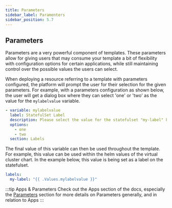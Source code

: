 ```yaml
---
title: Parameters
sidebar_label: Paramenters
sidebar_position: 5.7
---
```


## Parameters

Parameters are a very powerful component of templates. These parameters allow
for giving users that may consume your template a bit of flexibility with
configuration options for certain applications, while still maintaining control over the
possible values the users can select.

When deploying a resource referring to a template with parameters configured, the platform will
prompt the user for their selection for the given parameters. For example, with a parameters
configuration as shown below, the user will get a dialog box where they can select 'one' or
'two' as the value for the `mylabelvalue` variable.

```yaml
- variable: mylabelvalue
  label: StatefulSet Label
  description: Please select the value for the statefulset "my-label" key
  options:
    - one
    - two
  section: Labels
```

The final value of this variable can then be used throughout the template. For example, this
value can be used within the helm values of the virtual cluster chart. In the example below, this value
is being set as a label on the statefulset.

```yaml
labels:
  my-label: "{{ .Values.mylabelvalue }}"
```

:::tip Apps & Parameters
Check out the Apps section of the docs, especially the [Parameters](../../apps/using-apps/parameters.mdx) section for
more details on Parameters generally, and in relation to Apps
:::
